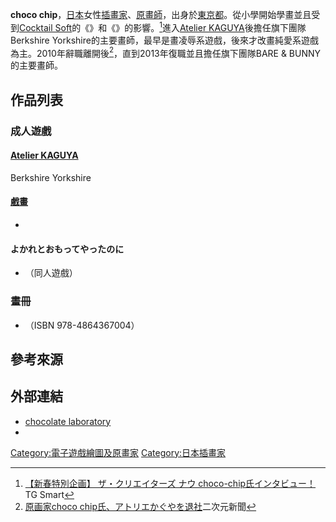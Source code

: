 {{lowercase}}
{{lowercase}}
{{Infobox ACG creator
|name=choco chip
|image=
|size=
|caption=
|job=原畫師／插畫家
|job2=
|romaji=
|real_name=
|other_name=
|nickname=
|foreign_name=
|english_name=
|sex=女性
|nationality={{JPN}}
|birth_name=
|birth_date=
|birth_place=
|death_date=
|death_place=
|origin_place=[[千葉縣|千葉縣]]
|residence=
|languages=
|height=
|weight=
|blood_type=
|spouse=
|parents=
|relatives=
|doujin_circle =
|subordinate=[[Atelier_KAGUYA|Atelier KAGUYA]]
|website=[http://choco-box.net/ chocoBOX]<ref>[http://erogamescape.dyndns.org/~ap2/ero/toukei_kaiseki/creater.php?creater=1140 choco chip]ErogameScape -エロゲー批評空間-{{ja}}</ref>
|educate=
|past=
|work=
*[[妹汁|妹汁]]
*[[姐汁_～交給白川三姐妹吧～|姐汁 ～交給白川三姐妹吧～]]
*[[家庭教師大姊姊|家庭教師大姊姊]]
*[[Prima☆Stella|Prima☆Stella]]
|award=
}}
'''choco chip'''{{bd||||}}，[[日本|日本]]女性[[插畫家|插畫家]]、[[原畫師|原畫師]]，出身於[[東京都|東京都]]。從小學開始學畫並且受到[[Cocktail_Soft|Cocktail Soft]]的《{{lang|ja|きゃんきゃんバニー プルミエール}}》和《{{lang|ja|With You 〜みつめていたい〜}}》的影響。<ref>[http://www.tgsmart.jp/article.aspx?a=4410 【新春特別企画】 ザ・クリエイターズ ナウ choco-chip氏インタビュー！] {{Wayback|url=http://www.tgsmart.jp/article.aspx?a=4410 |date=20190924203015 }}TG Smart{{ja}}</ref>進入[[Atelier_KAGUYA|Atelier KAGUYA]]後擔任旗下團隊Berkshire Yorkshire的主要畫師，最早是畫凌辱系遊戲，後來才改畫純愛系遊戲為主。2010年辭職離開後<ref>[https://web.archive.org/web/20110118081807/http://www.2dnews.net/news_yEN7vuAZx.html 原画家choco chip氏、アトリエかぐやを退社]二次元新聞{{ja}}</ref>，直到2013年復職並且擔任旗下團隊BARE & BUNNY的主要畫師。

==作品列表==
===成人遊戲===
====[[Atelier_KAGUYA|Atelier KAGUYA]]====
;Berkshire Yorkshire
{{lang|ja|
*狂淫学園
*[[恥辱診察室|恥辱診察室]]
*[[妹汁|妹汁]]
*ドキドキお姉さん
*まほこい 〜エッチな魔法で恋×濃しちゃう〜
*ナースにおまかせ
*[[家庭教師大姊姊|家庭教師のおねえさん 〜Hの偏差値あげちゃいます〜]]
*[[姐汁_～交給白川三姐妹吧～|姉汁 〜白川三姉妹におまかせ〜]]
*School ぷろじぇくと☆
*幼なじみと甘 〜くエッチに過ごす方法
*艶女医（エンジョイ） 〜2人のエッチな女医とエロエロ研修体験〜
*[[Prima☆Stella|プリマ☆ステラ]]
*さらさらささら
*プリ☆さら 〜ドキドキ×らぶらぶWファンディスク〜

;BARE & BUNNY
*ばくあね 〜弟しぼっちゃうぞ!
*なまイキ ～生粋荘へようこそ！～
*CHU×ペット
*ハラミタマ
*えろゼミ ～エッチにヤルきにABC～
*ばくあね2 ～弟、いっぱいしぼっちゃうぞ！～
*しごカレ ～エッチな女子大生とドキ×2ラブレッスン！！～
*Love×Holic ～魅惑の乙女と白濁カンケイ～
*姉ちゃんのススメ ～お姉ちゃんのイタズラ性生活～
*ままごと ～ママとないしょのエッチしましょ～
*Mama×Holic ～魅惑のママと甘々カンケイ～
*ねぇねぇ姉

;其他
*すぷらっしゅ!（SD原畫）
*プレスタ!〜Preciouas☆Star's フェスティバル〜（SD原畫）
}}

====[[戲畫|戲畫]]====
*{{lang|ja|シュクレ 〜sweet and charming time for you.〜}}

====よかれとおもってやったのに====
*{{lang|ja|MySweetHome リメイク版}}（同人遊戲）

===畫冊===
*{{lang|ja|choco chip アートワークス chocolate cube}}（ISBN 978-4864367004）

==參考來源==
<references />

==外部連結==
* [http://choco-box.net/ chocolate laboratory]{{Wayback|url=http://choco-box.net/ |date=20160311004618 }}
* {{Twitter|chocofactorybox|Choco chip}}

[[Category:電子遊戲繪圖及原畫家|Category:電子遊戲繪圖及原畫家]]
[[Category:日本插畫家|Category:日本插畫家]]